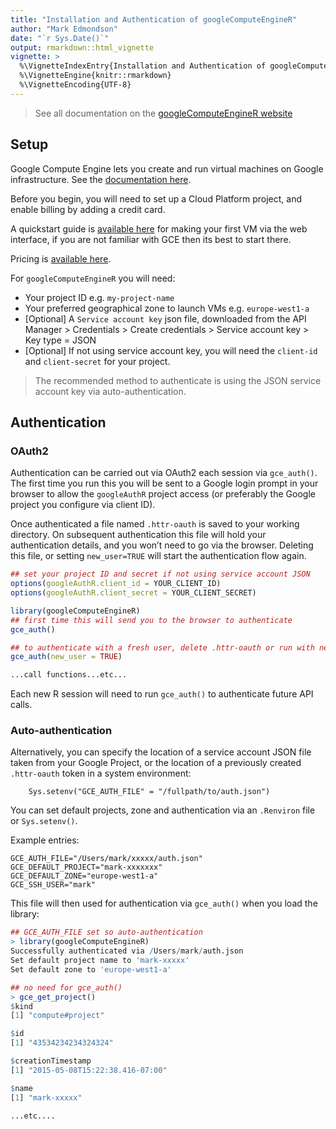 ```yaml
---
title: "Installation and Authentication of googleComputeEngineR"
author: "Mark Edmondson"
date: "`r Sys.Date()`"
output: rmarkdown::html_vignette
vignette: >
  %\VignetteIndexEntry{Installation and Authentication of googleComputeEngineR}
  %\VignetteEngine{knitr::rmarkdown}
  %\VignetteEncoding{UTF-8}
---
```


> See all documentation on the [googleComputeEngineR website](https://cloudyr.github.io/googleComputeEngineR/)

## Setup

Google Compute Engine lets you create and run virtual machines on Google infrastructure.  See the [documentation here](https://cloud.google.com/compute/docs/).

Before you begin, you will need to set up a Cloud Platform project, and enable billing by adding a credit card.  

A quickstart guide is [available here](https://cloud.google.com/compute/docs/quickstart-linux) for making your first VM via the web interface, if you are not familiar with GCE then its best to start there.

Pricing is [available here](https://cloud.google.com/compute/pricing).

For `googleComputeEngineR` you will need:

* Your project ID e.g. `my-project-name`
* Your preferred geographical zone to launch VMs e.g. `europe-west1-a`
* [Optional] A `Service account key` json file, downloaded from the API Manager > Credentials > Create credentials > Service account key > Key type = JSON
* [Optional] If not using service account key, you will need the `client-id` and `client-secret` for your project.

> The recommended method to authenticate is using the JSON service account key via auto-authentication.

## Authentication

### OAuth2

Authentication can be carried out via OAuth2 each session via `gce_auth()`.  The first time you run this you will be sent to a Google login prompt in your browser to allow the `googleAuthR` project access (or preferably the Google project you configure via client ID). 

Once authenticated a file named `.httr-oauth` is saved to your working directory.  On subsequent authentication this file will hold your authentication details, and you won't need to go via the browser.  Deleting this file, or setting `new_user=TRUE` will start the authentication flow again.

```r
## set your project ID and secret if not using service account JSON
options(googleAuthR.client_id = YOUR_CLIENT_ID)
options(googleAuthR.client_secret = YOUR_CLIENT_SECRET)

library(googleComputeEngineR)
## first time this will send you to the browser to authenticate
gce_auth()

## to authenticate with a fresh user, delete .httr-oauth or run with new_user=TRUE
gce_auth(new_user = TRUE)

...call functions...etc...

```

Each new R session will need to run `gce_auth()` to authenticate future API calls.

### Auto-authentication

Alternatively, you can specify the location of a service account JSON file taken from your Google Project, or the location of a previously created `.httr-oauth` token in a system environment:

        Sys.setenv("GCE_AUTH_FILE" = "/fullpath/to/auth.json")

You can set default projects, zone and authentication via an `.Renviron` file or `Sys.setenv()`.

Example entries:

```
GCE_AUTH_FILE="/Users/mark/xxxxx/auth.json"
GCE_DEFAULT_PROJECT="mark-xxxxxxx"
GCE_DEFAULT_ZONE="europe-west1-a"
GCE_SSH_USER="mark"
```

This file will then used for authentication via `gce_auth()` when you load the library:

```r
## GCE_AUTH_FILE set so auto-authentication
> library(googleComputeEngineR)
Successfully authenticated via /Users/mark/auth.json
Set default project name to 'mark-xxxxx'
Set default zone to 'europe-west1-a'

## no need for gce_auth()
> gce_get_project()
$kind
[1] "compute#project"

$id
[1] "43534234234324324"

$creationTimestamp
[1] "2015-05-08T15:22:38.416-07:00"

$name
[1] "mark-xxxxx"

...etc.... 
```